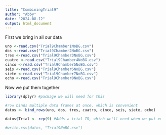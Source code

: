 ```yaml
---
title: "CombiningTrial9"
author: "Abby"
date: "2024-08-12"
output: html_document
---
```


First we bring in all our data
```r
uno <-read.csv("Trial9Chamber1NoBG.csv")
dos <-read.csv("Trial9Chamber2NoBG.csv")
tres <-read.csv("Trial9Chamber3NoBG.csv")
cuatro <-read.csv("Trial9Chamber4NoBG.csv")
cinco <-read.csv("Trial9Chamber5NoBG.csv")
seis <-read.csv("Trial9Chamber6NoBG.csv")
siete <-read.csv("Trial9Chamber7NoBG.csv")
ocho <-read.csv("Trial9Chamber8NoBG.csv")
```

Now we put them together
```r
library(dplyr) #package we will need for this

#row binds multiple data frames at once, which is convenient
datos <- bind_rows(uno, dos, tres, cuatro, cinco, seis, siete, ocho)

datos$Trial <- rep(9) #Adds a trial ID, which we'll need when we put everything together

#write.csv(datos, "Trial9NoBG.csv")
```